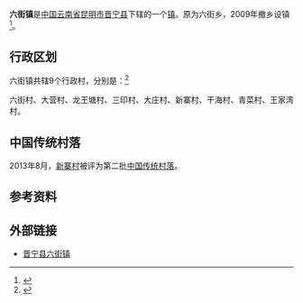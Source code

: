 {{中国乡级行政区
| 行政区全称 = 六街镇
| 景观照片文件名 =
| 景观照片描述 =
| 汉语拼音 =
| 通用拼音 =
| 注音符號 =
| 其它标音类型1 =
| 其它标音1 =
| 其它标音类型2 =
| 其它标音2 =
| 其它语言类型1 =
| 其它语言地名1 =
| 其它语言类型2 =
| 其它语言地名2 =
| 上级行政区 = [[云南省|云南省]][[昆明市|昆明市]][[晋宁县|晋宁县]]
| 行政区类别 = [[乡|乡]]
| 总面积 =108.58[[平方千米|平方千米]]
| 户籍人口 =
| 户籍人口年份 =
| 常住人口 =1.26万
| 常住人口年份 =
| 人口密度 =
| 行政区划 =
| 官方网站 =
| 政府驻地 =六街
| 邮政编码 =
| 毗邻行政区 =
| 位置图文件名 =
| 位置图描述 =
|53/01/22/102/000}}
'''六街镇'''是[[中华人民共和国|中国]][[云南省|云南省]][[昆明市|昆明市]][[晋宁县|晋宁县]]下辖的一个[[镇|镇]]。原为六街乡，2009年撤乡设镇<ref>{{cite web| language =zh-cn| publisher =晋宁县民政局| title =我县二街、上蒜、六街、新街四乡撤乡设镇正式挂牌| url =http://qj.xxgk.yn.gov.cn/canton_model64/newsview.aspx?id=1147794| date =2009-12-23| accessdate =2011-11-07}}{{dead link|date=2018年2月 |bot=InternetArchiveBot |fix-attempted=yes }}</ref>。

== 行政区划 ==

六街镇共辖9个行政村，分别是：<ref>{{PRC admin/ref sgc|53/01/22/102/000}}</ref>

六街村、大营村、龙王塘村、三印村、大庄村、新寨村、干海村、青菜村、王家湾村。

==中国传统村落==
2013年8月，[[新寨村|新寨村]]被评为第二批[[中国传统村落|中国传统村落]]。

==参考资料==
{{reflist}}

==外部链接==
*[https://web.archive.org/web/20120307100254/http://xxgk.yn.gov.cn/canton_model1/default.aspx?departmentid=10030 晋宁县六街镇]
{{PRC admin/navcat|53/01/22/102/000}}